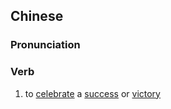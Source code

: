 {{also|庆功}}
==Chinese==
{{zh-forms|s=庆功}}

===Pronunciation===
{{zh-pron
|m=qìnggōng
|cat=v
}}

===Verb===
{{zh-verb}}

# {{lb|zh|literary}} to [[celebrate]] a [[success]] or [[victory]]